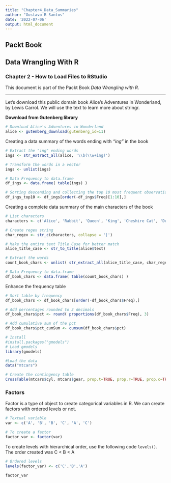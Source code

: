 ---
title: "Chapter4_Data_Summaries"
author: "Gustavo R Santos"
date: '2022-07-06'
output: html_document
---

## Packt Book
## Data Wrangling With R
### Chapter 2 - How to Load Files to RStudio

This document is part of the Packt Book *Data Wrangling with R*.

---


Let's download this public domain book Alice’s Adventures in Wonderland, by Lewis Carrol.
We will use the text to learn more about stringr.

**Download from Gutenberg library**
```{r}

# Download Alice's Adventures in Wonderland
alice <- gutenberg_download(gutenberg_id=11)

```

Creating a data summary of the words ending with *"ing"* in the book

```{r}

# Extract the "ing" ending words
ings <- str_extract_all(alice, '\\b(\\w+ing)')

# Transform the words in a vector
ings <- unlist(ings)

# Data Frequency to data.frame
df_ings <- data.frame( table(ings) )

# Sorting descending and collecting the top 10 most frequent observations
df_ings_top10 <- df_ings[order(-df_ings$Freq)[1:10],]

```

Creating a complete data summary of the main characters of the book

```{r}

# List characters
characters <- c('Alice', 'Rabbit', 'Queen', 'King', 'Cheshire Cat', 'Duchess', 'Caterpillar', 'Hatter')

# Create regex string
char_regex <- str_c(characters, collapse = '|')

# Make the entire text Title Case for better match
alice_title_case <- str_to_title(alice$text)

# Extract the words
count_book_chars <- unlist( str_extract_all(alice_title_case, char_regex) )

# Data Frequency to data.frame
df_book_chars <- data.frame( table(count_book_chars) )

```

Enhance the frequency table

```{r}

# Sort table by frequency
df_book_chars <- df_book_chars[order(-df_book_chars$Freq),]

# Add percentages rounded to 3 decimals
df_book_chars$pct <- round( proportions(df_book_chars$Freq), 3)

# Add cumulative sum of the pct
df_book_chars$pct_cumSum <- cumsum(df_book_chars$pct)

```


```{r}

# Install
#install.packages("gmodels")
# Load gmodels
library(gmodels)

#Load the data
data("mtcars")

# Create the contingency table
CrossTable(mtcars$cyl, mtcars$gear, prop.t=TRUE, prop.r=TRUE, prop.c=TRUE)

```


### Factors

Factor is a type of object to create categorical variables in R.
We can create factors with ordered levels or not.

```{r}

# Textual variable
var <- c('A', 'B', 'B', 'C', 'A', 'C')

# To create a factor
factor_var <- factor(var)

```

To create levels with hierarchical order, use the following code `levels()`.
The order created was C < B < A
```{r}

# Ordered levels
levels(factor_var) <- c('C','B','A')

factor_var

```



